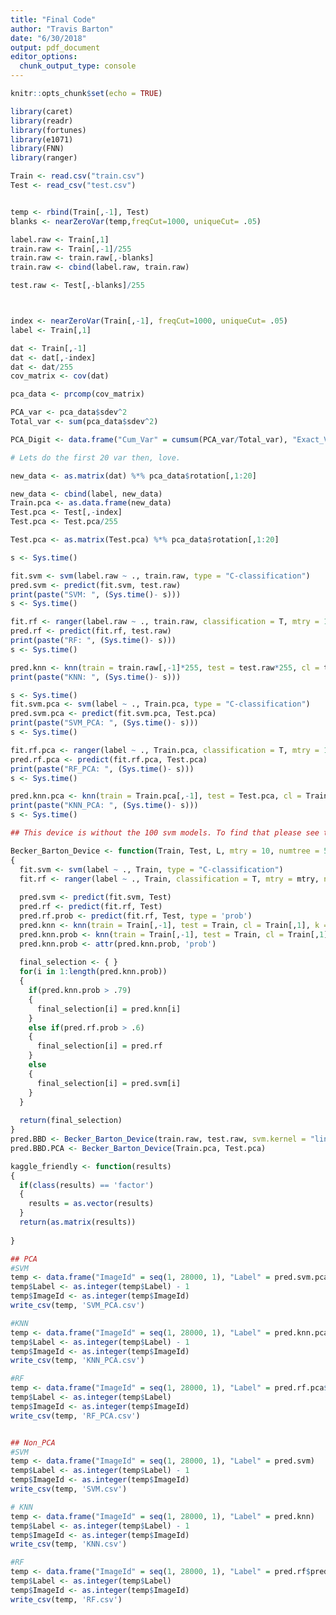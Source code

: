 ```yaml
---
title: "Final Code"
author: "Travis Barton"
date: "6/30/2018"
output: pdf_document
editor_options: 
  chunk_output_type: console
---
```


```r
knitr::opts_chunk$set(echo = TRUE)
```

```r
library(caret)
library(readr)
library(fortunes)
library(e1071)
library(FNN)
library(ranger)
```

```r
Train <- read.csv("train.csv")
Test <- read_csv("test.csv")


temp <- rbind(Train[,-1], Test)
blanks <- nearZeroVar(temp,freqCut=1000, uniqueCut= .05)

label.raw <- Train[,1]
train.raw <- Train[,-1]/255
train.raw <- train.raw[,-blanks]
train.raw <- cbind(label.raw, train.raw)

test.raw <- Test[,-blanks]/255




```

```r
index <- nearZeroVar(Train[,-1], freqCut=1000, uniqueCut= .05)
label <- Train[,1]

dat <- Train[,-1]
dat <- dat[,-index]
dat <- dat/255
cov_matrix <- cov(dat)

pca_data <- prcomp(cov_matrix)

PCA_var <- pca_data$sdev^2
Total_var <- sum(pca_data$sdev^2)

PCA_Digit <- data.frame("Cum_Var" = cumsum(PCA_var/Total_var), "Exact_Var" = PCA_var/Total_var)

# Lets do the first 20 var then, love.

new_data <- as.matrix(dat) %*% pca_data$rotation[,1:20]

new_data <- cbind(label, new_data)
Train.pca <- as.data.frame(new_data)
Test.pca <- Test[,-index]
Test.pca <- Test.pca/255

Test.pca <- as.matrix(Test.pca) %*% pca_data$rotation[,1:20]


```


```r
s <- Sys.time()

fit.svm <- svm(label.raw ~ ., train.raw, type = "C-classification")
pred.svm <- predict(fit.svm, test.raw)
print(paste("SVM: ", (Sys.time()- s)))
s <- Sys.time()

fit.rf <- ranger(label.raw ~ ., train.raw, classification = T, mtry = 10, num.trees = 50)
pred.rf <- predict(fit.rf, test.raw)
print(paste("RF: ", (Sys.time()- s)))
s <- Sys.time()

pred.knn <- knn(train = train.raw[,-1]*255, test = test.raw*255, cl = train.raw[,1], k = 4)
print(paste("KNN: ", (Sys.time()- s)))

```


```r
s <- Sys.time()
fit.svm.pca <- svm(label ~ ., Train.pca, type = "C-classification")
pred.svm.pca <- predict(fit.svm.pca, Test.pca)
print(paste("SVM_PCA: ", (Sys.time()- s)))
s <- Sys.time()

fit.rf.pca <- ranger(label ~ ., Train.pca, classification = T, mtry = 10, num.trees = 50)
pred.rf.pca <- predict(fit.rf.pca, Test.pca)
print(paste("RF_PCA: ", (Sys.time()- s)))
s <- Sys.time()

pred.knn.pca <- knn(train = Train.pca[,-1], test = Test.pca, cl = Train.pca[,1], k = 4)
print(paste("KNN_PCA: ", (Sys.time()- s)))
s <- Sys.time()
```


```r

## This device is without the 100 svm models. To find that please see the python code. 

Becker_Barton_Device <- function(Train, Test, L, mtry = 10, numtree = 50, gamma = 1/ncol(Train), cost = 1, svm.kernel = 'radial')
{
  fit.svm <- svm(label ~ ., Train, type = "C-classification")
  fit.rf <- ranger(label ~ ., Train, classification = T, mtry = mtry, num.trees = numtree)
  
  pred.svm <- predict(fit.svm, Test)
  pred.rf <- predict(fit.rf, Test)
  pred.rf.prob <- predict(fit.rf, Test, type = 'prob')
  pred.knn <- knn(train = Train[,-1], test = Train, cl = Train[,1], k = K)
  pred.knn.prob <- knn(train = Train[,-1], test = Train, cl = Train[,1], k = K, prob = T)
  pred.knn.prob <- attr(pred.knn.prob, 'prob')
  
  final_selection <- { }
  for(i in 1:length(pred.knn.prob))
  {
    if(pred.knn.prob > .79)
    {
      final_selection[i] = pred.knn[i]
    }
    else if(pred.rf.prob > .6)
    {
      final_selection[i] = pred.rf
    }
    else
    {
      final_selection[i] = pred.svm[i]
    }
  }
  
  return(final_selection)
}
pred.BBD <- Becker_Barton_Device(train.raw, test.raw, svm.kernel = "linear")
pred.BBD.PCA <- Becker_Barton_Device(Train.pca, Test.pca)
```




```r
kaggle_friendly <- function(results)
{
  if(class(results) == 'factor')
  {
    results = as.vector(results)
  }
  return(as.matrix(results))
  
}

## PCA
#SVM
temp <- data.frame("ImageId" = seq(1, 28000, 1), "Label" = pred.svm.pca)
temp$Label <- as.integer(temp$Label) - 1
temp$ImageId <- as.integer(temp$ImageId)
write_csv(temp, 'SVM_PCA.csv')

#KNN
temp <- data.frame("ImageId" = seq(1, 28000, 1), "Label" = pred.knn.pca)
temp$Label <- as.integer(temp$Label) - 1
temp$ImageId <- as.integer(temp$ImageId)
write_csv(temp, 'KNN_PCA.csv')

#RF
temp <- data.frame("ImageId" = seq(1, 28000, 1), "Label" = pred.rf.pca$predictions)
temp$Label <- as.integer(temp$Label)
temp$ImageId <- as.integer(temp$ImageId)
write_csv(temp, 'RF_PCA.csv')


## Non_PCA
#SVM
temp <- data.frame("ImageId" = seq(1, 28000, 1), "Label" = pred.svm)
temp$Label <- as.integer(temp$Label) - 1
temp$ImageId <- as.integer(temp$ImageId)
write_csv(temp, 'SVM.csv')

# KNN
temp <- data.frame("ImageId" = seq(1, 28000, 1), "Label" = pred.knn)
temp$Label <- as.integer(temp$Label) - 1
temp$ImageId <- as.integer(temp$ImageId)
write_csv(temp, 'KNN.csv')

#RF
temp <- data.frame("ImageId" = seq(1, 28000, 1), "Label" = pred.rf$predictions)
temp$Label <- as.integer(temp$Label)
temp$ImageId <- as.integer(temp$ImageId)
write_csv(temp, 'RF.csv')


```
